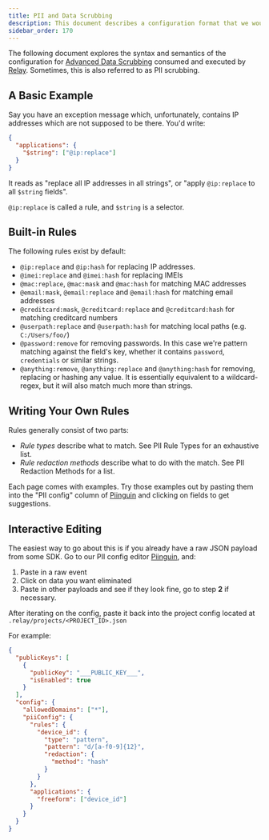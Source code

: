 ```yaml
---
title: PII and Data Scrubbing
description: This document describes a configuration format that we would like to hide from the user eventually. The only reason this page still exists is, because currently Relay accepts this format in alternative to regular data scrubbing settings.
sidebar_order: 170
---
```


The following document explores the syntax and semantics of the configuration
for [Advanced Data Scrubbing] consumed and executed by [Relay]. Sometimes, this
is also referred to as PII scrubbing.

## A Basic Example

Say you have an exception message which, unfortunately, contains IP addresses
which are not supposed to be there. You'd write:

```json
{
  "applications": {
    "$string": ["@ip:replace"]
  }
}
```

It reads as "replace all IP addresses in all strings", or "apply `@ip:replace`
to all `$string` fields".

`@ip:replace` is called a rule, and `$string` is a <Link
to="/pii/selectors/">selector</Link>.

## Built-in Rules

The following rules exist by default:

- `@ip:replace` and `@ip:hash` for replacing IP addresses.
- `@imei:replace` and `@imei:hash` for replacing IMEIs
- `@mac:replace`, `@mac:mask` and `@mac:hash` for matching MAC addresses
- `@email:mask`, `@email:replace` and `@email:hash` for matching email addresses
- `@creditcard:mask`, `@creditcard:replace` and `@creditcard:hash` for matching
  creditcard numbers
- `@userpath:replace` and `@userpath:hash` for matching local paths (e.g.
  `C:/Users/foo/`)
- `@password:remove` for removing passwords. In this case we're pattern matching
  against the field's key, whether it contains `password`, `credentials` or
  similar strings.
- `@anything:remove`, `@anything:replace` and `@anything:hash` for removing,
  replacing or hashing any value. It is essentially equivalent to a
  wildcard-regex, but it will also match much more than strings.

## Writing Your Own Rules

Rules generally consist of two parts:

- _Rule types_ describe what to match. See <Link to="/pii/types/">PII Rule
  Types</Link> for an exhaustive list.
- _Rule redaction methods_ describe what to do with the match. See <Link
  to="/pii/methods/">PII Redaction Methods</Link> for a list.

Each page comes with examples. Try those examples out by pasting them into the
"PII config" column of [Piinguin] and clicking on fields to get suggestions.

## Interactive Editing

The easiest way to go about this is if you already have a raw JSON payload from
some SDK. Go to our PII config editor [Piinguin], and:

1. Paste in a raw event
2. Click on data you want eliminated
3. Paste in other payloads and see if they look fine, go to step **2** if
   necessary.

After iterating on the config, paste it back into the project config located at
`.relay/projects/<PROJECT_ID>.json`

For example:

```json
{
  "publicKeys": [
    {
      "publicKey": "___PUBLIC_KEY___",
      "isEnabled": true
    }
  ],
  "config": {
    "allowedDomains": ["*"],
    "piiConfig": {
      "rules": {
        "device_id": {
          "type": "pattern",
          "pattern": "d/[a-f0-9]{12}",
          "redaction": {
            "method": "hash"
          }
        }
      },
      "applications": {
        "freeform": ["device_id"]
      }
    }
  }
}
```

[advanced data scrubbing]: https://docs.sentry.io/product/data-management-settings/scrubbing/advanced-datascrubbing/
[relay]: https://github.com/getsentry/relay
[piinguin]: https://getsentry.github.io/piinguin

